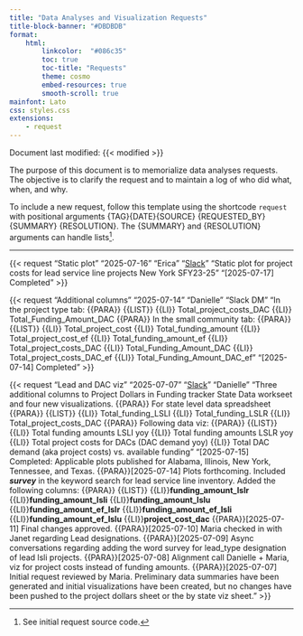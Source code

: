 ```yaml
---
title: "Data Analyses and Visualization Requests"
title-block-banner: "#DBDBDB"
format: 
    html:
        linkcolor:  "#086c35"
        toc: true
        toc-title: "Requests"
        theme: cosmo
        embed-resources: true
        smooth-scroll: true
mainfont: Lato
css: styles.css
extensions: 
    - request
---
```


Document last modified: {{< modified >}}

::: {.callout-note appearance="simple"}
The purpose of this document is to memorialize data analyses requests. The objective is to clarify the request and to maintain a log of who did what, when, and why.

To include a new request, follow this template using the shortcode `request` with positional arguments {TAG}{DATE}{SOURCE} {REQUESTED_BY} {SUMMARY} {RESOLUTION}. The {SUMMARY} and {RESOLUTION} arguments can handle lists[^1].
:::

[^1]: See initial request source code.

------------------------------------------------------------------------
{{< request 
"Static plot"
"2025-07-16"
"Erica"
"[Slack](https://enviropolicyinno.slack.com/archives/C08LXGF02AE/p1752680250203129)"
"Static plot for project costs for lead service line projects New York SFY23-25"
"[2025-07-17] Completed"
>}}


{{< request 
"Additional columns"
"2025-07-14"
"Danielle"
"Slack DM"
"In the project type tab: 
{{PARA}} 
{{LIST}} 
{{LI}} Total_project_costs_DAC
{{LI}} Total_Funding_Amount_DAC
{{PARA}} 
In the small community tab:
{{PARA}} 
{{LIST}} 
{{LI}} Total_project_cost
{{LI}} Total_funding_amount
{{LI}} Total_project_cost_ef
{{LI}} Total_funding_amount_ef
{{LI}} Total_project_costs_DAC
{{LI}} Total_Funding_Amount_DAC
{{LI}} Total_project_costs_DAC_ef
{{LI}} Total_Funding_Amount_DAC_ef
"
"[2025-07-14] Completed"
>}}


{{< request 
"Lead and DAC viz" 
"2025-07-07" 
"[Slack](https://enviropolicyinno.slack.com/archives/C08LXGF02AE/p1751909873324029)" 
"Danielle" 
"Three additional columns to Project Dollars in Funding tracker State Data workseet and four new visualizations. 
{{PARA}} 
For state level data spreadsheet 
{{PARA}} 
{{LIST}} 
{{LI}} Total_funding_LSLI 
{{LI}} Total_funding_LSLR 
{{LI}} Total_project_costs_DAC 
{{PARA}} Following data viz: 
{{PARA}} 
{{LIST}} 
{{LI}} Total funding amounts LSLI yoy 
{{LI}} Total funding amounts LSLR yoy 
{{LI}} Total project costs for DACs (DAC demand yoy) 
{{LI}} Total DAC demand (aka project costs) vs. available funding "
"[2025-07-15] Completed: Applicable plots published for Alabama, Illinois, New York, Tennessee, and Texas.
{{PARA}}[2025-07-14] Plots forthcoming.
Included ***survey*** in the keyword search for lead service line inventory. Added the following columns: 
{{PARA}}
{{LIST}}
{{LI}}**funding_amount_lslr**
{{LI}}**funding_amount_lsli** 
{{LI}}**funding_amount_lslu**
{{LI}}**funding_amount_ef_lslr**
{{LI}}**funding_amount_ef_lsli**
{{LI}}**funding_amount_ef_lslu**
{{LI}}**project_cost_dac**
{{PARA}}[2025-07-11] Final changes approved. 
{{PARA}}[2025-07-10] Maria checked in with Janet regarding Lead designations. 
{{PARA}}[2025-07-09] Async conversations regarding adding the word survey for lead_type designation of lead lsli projects.
{{PARA}}[2025-07-08] Alignment call Danielle + Maria, viz for project costs instead of funding amounts.
{{PARA}}[2025-07-07] Initial request reviewed by Maria. Preliminary data summaries have been generated and initial visualizations have been created, but no changes have been pushed to the project dollars sheet or the by state viz sheet.
" 
>}}
